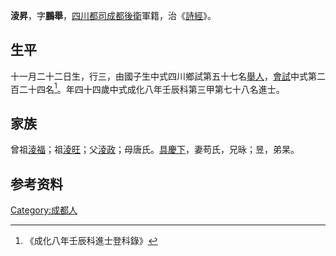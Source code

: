{{Otheruses|other=名为凌昇的其他人物|凌升}}
{{明清人物信息框
| 姓名 = 淩昇
| 原名 =
| 圖片名稱= 
| 圖片大小 =
| 圖片說明 = 
| 最高職務 =
| 國家 = 大明 
| 爵位 =
| 籍貫 = [[四川都司|四川都司]][[成都後衛|成都後衛]]
| 族裔 = 
| 旗籍 = 
| 字號 = 
| 諡號 =
| 出生日期 = 十一月二十二日
| 出生地點 =
| 逝世日期 = 
| 逝世地點 =
| 墓葬 =
| 配偶 = 苟氏
| 親屬 = 曾祖[[淩福|淩福]]，祖[[淩旺|淩旺]]，父[[淩政|淩政]]，母唐氏
| 出身 =
* 成化八年壬辰科進士
| 經歷 =
| 著作 =  
*
*
*
}}
'''淩昇'''{{BD|1429年||？年||}}，字'''鵬舉'''，[[四川都司|四川都司]][[成都後衛|成都後衛]]軍籍，治《[[詩經|詩經]]》。

== 生平 ==
十一月二十二日生，行三，由國子生中式四川鄉試第五十七名[[舉人|舉人]]，[[會試|會試]]中式第二百二十四名<ref>《成化八年壬辰科進士登科錄》</ref>。年四十四歲中式成化八年壬辰科第三甲第七十八名進士。

== 家族 ==
曾祖[[淩福|淩福]]；祖[[淩旺|淩旺]]；父[[淩政|淩政]]；母唐氏。[[具慶下|具慶下]]，妻苟氏，兄昹；昱，弟杲。

== 参考资料 ==
{{reflist}}

{{成化八年壬辰科殿试金榜}}

{{Authority control}}

{{DEFAULTSORT:}}
[[Category:成都人|Category:成都人]]


{{明朝人物小作品}}